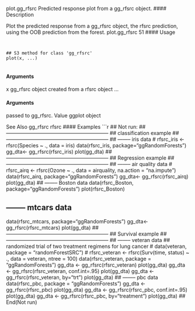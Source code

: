 
plot.gg_rfsrc Predicted response plot from a gg_rfsrc object.
#### Description 

Plot the predicted response from a gg_rfsrc object, the rfsrc prediction, using the OOB prediction
from the forest.
plot.gg_rfsrc 51
#### Usage 
<pre><code>

## S3 method for class 'gg_rfsrc'
plot(x, ...)

</code></pre>
#### Arguments

x gg_rfsrc object created from a rfsrc object
... 
</code></pre>
#### Arguments
 passed to gg_rfsrc.
Value
ggplot object

See Also
gg_rfsrc rfsrc
#### Examples 
```r

## Not run:
## ------------------------------------------------------------
## classification example
## ------------------------------------------------------------
## -------- iris data
# rfsrc_iris <- rfsrc(Species ~ ., data = iris)
data(rfsrc_iris, package="ggRandomForests")
gg_dta<- gg_rfsrc(rfsrc_iris)
plot(gg_dta)
## ------------------------------------------------------------
## Regression example
## ------------------------------------------------------------
## -------- air quality data
# rfsrc_airq <- rfsrc(Ozone ~ ., data = airquality, na.action = "na.impute")
data(rfsrc_airq, package="ggRandomForests")
gg_dta<- gg_rfsrc(rfsrc_airq)
plot(gg_dta)
## -------- Boston data
data(rfsrc_Boston, package="ggRandomForests")
plot(rfsrc_Boston)

## -------- mtcars data
data(rfsrc_mtcars, package="ggRandomForests")
gg_dta<- gg_rfsrc(rfsrc_mtcars)
plot(gg_dta)
## ------------------------------------------------------------
## Survival example
## ------------------------------------------------------------
## -------- veteran data
## randomized trial of two treatment regimens for lung cancer
# data(veteran, package = "randomForestSRC")
# rfsrc_veteran <- rfsrc(Surv(time, status) ~ ., data = veteran, ntree = 100)
data(rfsrc_veteran, package = "ggRandomForests")
gg_dta <- gg_rfsrc(rfsrc_veteran)
plot(gg_dta)
gg_dta <- gg_rfsrc(rfsrc_veteran, conf.int=.95)
plot(gg_dta)
gg_dta <- gg_rfsrc(rfsrc_veteran, by="trt")
plot(gg_dta)
## -------- pbc data
data(rfsrc_pbc, package = "ggRandomForests")
gg_dta <- gg_rfsrc(rfsrc_pbc)
plot(gg_dta)
gg_dta <- gg_rfsrc(rfsrc_pbc, conf.int=.95)
plot(gg_dta)
gg_dta <- gg_rfsrc(rfsrc_pbc, by="treatment")
plot(gg_dta)
## End(Not run)
